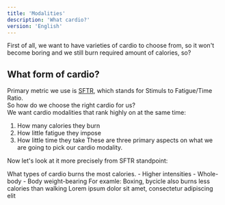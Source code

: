 ```yaml
---
title: 'Modalities'
description: 'What cardio?'
version: 'English'
---
```

First of all, we want to have varieties of cardio to choose from, so it won't become boring and we still burn required amount of calories, so?

## What form of cardio?
Primary metric we use is [SFTR](/cardio/basics), which stands for Stimuls to Fatigue/Time Ratio. <br/>
So how do we choose the right cardio for us? <br/>
We want cardio modalities that rank highly on at the same time:
1. How many calories they burn
2. How little fatigue they impose
3. How little time they take
These are three primary aspects on what we are going to pick our cardio modality.<br/>

Now let's look at it more precisely from SFTR standpoint: <br/>

<CardGroup cols={1}>
  <Card title="How many calories they burn" icon="circle-1">
    What types of cardio burns the most calories.
    - Higher intensities
    - Whole-body 
    - Body weight-bearing
    For examle: Boxing, bycicle also burns less calories than walking
  </Card>
  <Card title="Second Card" icon="square-2">
    Lorem ipsum dolor sit amet, consectetur adipiscing elit
  </Card>
</CardGroup>

